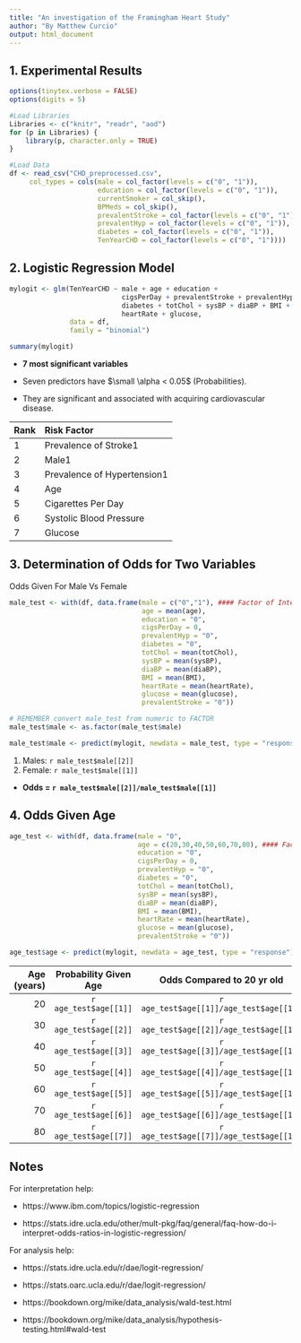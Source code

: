 ```yaml
---
title: "An investigation of the Framingham Heart Study"
author: "By Matthew Curcio"
output: html_document
---
```



## 1. Experimental Results

```r
options(tinytex.verbose = FALSE)
options(digits = 5) 

#Load Libraries
Libraries <- c("knitr", "readr", "aod")
for (p in Libraries) { 
    library(p, character.only = TRUE)
}

#Load Data
df <- read_csv("CHD_preprocessed.csv", 
     col_types = cols(male = col_factor(levels = c("0", "1")), 
                      education = col_factor(levels = c("0", "1")),
                      currentSmoker = col_skip(), 
                      BPMeds = col_skip(), 
                      prevalentStroke = col_factor(levels = c("0", "1")), 
                      prevalentHyp = col_factor(levels = c("0", "1")), 
                      diabetes = col_factor(levels = c("0", "1")), 
                      TenYearCHD = col_factor(levels = c("0", "1"))))
```


## 2. Logistic Regression Model


```r
mylogit <- glm(TenYearCHD ~ male + age + education + 
                            cigsPerDay + prevalentStroke + prevalentHyp + 
                            diabetes + totChol + sysBP + diaBP + BMI +
                            heartRate + glucose,
               data = df, 
               family = "binomial")

summary(mylogit)
```

- **7 most significant variables**

- Seven predictors have $\small \alpha < 0.05$ (Probabilities). 

- They are significant and associated with acquiring cardiovascular disease.


| Rank | Risk Factor                 |
| :--- | :-------------------------- |
| 1    | Prevalence of Stroke1       |
| 2    | Male1                       |
| 3    | Prevalence of Hypertension1 |
| 4    | Age                         |
| 5    | Cigarettes Per Day          |
| 6    | Systolic Blood Pressure     |
| 7    | Glucose                     |




## 3. Determination of Odds for Two Variables

Odds Given For Male Vs Female

```r
male_test <- with(df, data.frame(male = c("0","1"), #### Factor of Interest ###
                                 age = mean(age),
                                 education = "0",
                                 cigsPerDay = 0,
                                 prevalentHyp = "0",
                                 diabetes = "0",
                                 totChol = mean(totChol),
                                 sysBP = mean(sysBP),
                                 diaBP = mean(diaBP),
                                 BMI = mean(BMI),
                                 heartRate = mean(heartRate),
                                 glucose = mean(glucose),
                                 prevalentStroke = "0"))

# REMEMBER convert male_test from numeric to FACTOR
male_test$male <- as.factor(male_test$male) 

male_test$male <- predict(mylogit, newdata = male_test, type = "response")
```

1. Males: `r male_test$male[[2]]`
2. Female: `r male_test$male[[1]]` 

- **Odds = `r male_test$male[[2]]/male_test$male[[1]]`**



## 4. Odds Given Age


```r
age_test <- with(df, data.frame(male = "0",
                                age = c(20,30,40,50,60,70,80), #### Factor of Interest ###
                                education = "0",
                                cigsPerDay = 0,
                                prevalentHyp = "0",
                                diabetes = "0",
                                totChol = mean(totChol),
                                sysBP = mean(sysBP),
                                diaBP = mean(diaBP),
                                BMI = mean(BMI),
                                heartRate = mean(heartRate),
                                glucose = mean(glucose),
                                prevalentStroke = "0"))

age_test$age <- predict(mylogit, newdata = age_test, type = "response")
```


| Age (years) | Probability Given Age |       Odds Compared to 20 yr old        |
| ----------: | :-------------------: | :-------------------------------------: |
|          20 | `r age_test$age[[1]]` | `r age_test$age[[1]]/age_test$age[[1]]` |
|          30 | `r age_test$age[[2]]` | `r age_test$age[[2]]/age_test$age[[1]]` |
|          40 | `r age_test$age[[3]]` | `r age_test$age[[3]]/age_test$age[[1]]` |
|          50 | `r age_test$age[[4]]` | `r age_test$age[[4]]/age_test$age[[1]]` |
|          60 | `r age_test$age[[5]]` | `r age_test$age[[5]]/age_test$age[[1]]` |
|          70 | `r age_test$age[[6]]` | `r age_test$age[[6]]/age_test$age[[1]]` |
|          80 | `r age_test$age[[7]]` | `r age_test$age[[7]]/age_test$age[[1]]` |


## Notes

For interpretation help:

- https://www.ibm.com/topics/logistic-regression

- https://stats.idre.ucla.edu/other/mult-pkg/faq/general/faq-how-do-i-interpret-odds-ratios-in-logistic-regression/

For analysis help:

- https://stats.idre.ucla.edu/r/dae/logit-regression/

- https://stats.oarc.ucla.edu/r/dae/logit-regression/

- https://bookdown.org/mike/data_analysis/wald-test.html

- https://bookdown.org/mike/data_analysis/hypothesis-testing.html#wald-test

